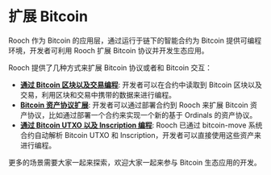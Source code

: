 # 扩展 Bitcoin

Rooch 作为 Bitcoin 的应用层，通过运行于链下的智能合约为 Bitcoin 提供可编程环境，开发者可利用 Rooch 扩展 Bitcoin 协议并开发生态应用。

Rooch 提供了几种方式来扩展 Bitcoin 协议或者和 Bitcoin 交互：

- **[通过 Bitcoin 区块以及交易编程](./bitcoin/programming_with_block_and_tx)**: 开发者可以在合约中读取到 Bitcoin 区块以及交易，利用区块和交易中携带的数据来进行编程。
- **[Bitcoin 资产协议扩展](./bitcoin/ordinals_metaprotocol_extension)**: 开发者可以通过部署合约到 Rooch 来扩展 Bitcoin 资产协议，比如通过部署一个合约来实现一个新的基于 Ordinals 的资产协议。
- **[通过 Bitcoin UTXO 以及 Inscription 编程](./bitcoin/programming_with_utxo_and_inscription)**: Rooch 已通过 bitcoin-move 系统合约自动解析 Bitcoin UTXO 和 Inscription，开发者可以直接使用这些资产来进行编程。

更多的场景需要大家一起来探索，欢迎大家一起来参与 Bitcoin 生态应用的开发。



